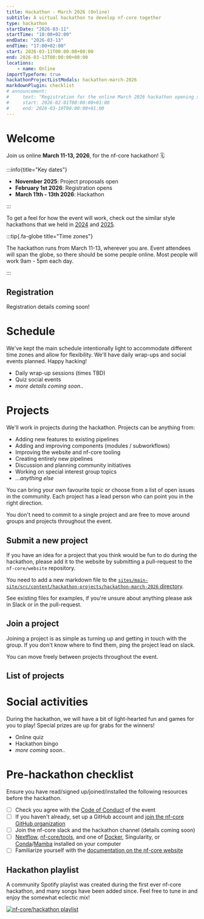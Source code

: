 ```yaml
---
title: Hackathon - March 2026 (Online)
subtitle: A virtual hackathon to develop nf-core together
type: hackathon
startDate: "2026-03-11"
startTime: "10:00+02:00"
endDate: "2026-03-13"
endTime: "17:00+02:00"
start: 2026-03-11T00:00:00+00:00
end: 2026-03-13T00:00:00+00:00
locations:
    - name: Online
importTypeform: true
hackathonProjectListModals: hackathon-march-2026
markdownPlugin: checklist
# announcement:
#     text: "Registration for the online March 2026 hackathon opening soon!"
#     start: 2026-02-01T00:00:00+01:00
#     end: 2026-03-10T00:00:00+01:00
---
```



# Welcome

Join us online **March 11-13, 2026**, for the nf-core hackathon! 🗓️

:::info{title="Key dates"}

- **November 2025**: Project proposals open
- **February 1st 2026**: Registration opens
- **March 11th - 13th 2026**: Hackathon

:::

To get a feel for how the event will work, check out the similar style hackathons
that we held in [2024](/events/2024/hackathon-march-2024) and [2025](/events/2025/hackathon-march-2025).

:::tip{.fa-globe title="Time zones"}

The hackathon runs from March 11-13, wherever you are.
Event attendees will span the globe, so there should be some people online.
Most people will work 9am - 5pm each day.

:::

## Registration

Registration details coming soon!

# Schedule

We've kept the main schedule intentionally light to accommodate different time zones and allow for flexibility.
We'll have daily wrap-ups and social events planned.
Happy hacking!

- Daily wrap-up sessions (times TBD)
- Quiz social events
- _more details coming soon.._

# Projects

We'll work in projects during the hackathon. Projects can be anything from:

- Adding new features to existing pipelines
- Adding and improving components (modules / subworkflows)
- Improving the website and nf-core tooling
- Creating entirely new pipelines
- Discussion and planning community initiatives
- Working on special interest group topics
- _...anything else_

You can bring your own favourite topic or choose from a list of open issues in the community.
Each project has a lead person who can point you in the right direction.

You don't need to commit to a single project and are free to move around groups and projects throughout the event.

## Submit a new project

If you have an idea for a project that you think would be fun to do during the hackathon,
please add it to the website by submitting a pull-request to the `nf-core/website` repository.

You need to add a new markdown file to the
[`sites/main-site/src/content/hackathon-projects/hackathon-march-2026` directory](https://github.com/nf-core/website/tree/main/sites/main-site/src/content/hackathon-projects/hackathon-march-2026).

See existing files for examples, if you're unsure about anything please ask in Slack or in the pull-request.

## Join a project

Joining a project is as simple as turning up and getting in touch with the group.
If you don't know where to find them, ping the project lead on slack.

You can move freely between projects throughout the event.

## List of projects

<HackathonModalProjectList eventPath="hackathon-march-2026" />

# Social activities

During the hackathon, we will have a bit of light-hearted fun and games for you to play!
Special prizes are up for grabs for the winners!

- Online quiz
- Hackathon bingo
- _more coming soon.._

# Pre-hackathon checklist

Ensure you have read/signed up/joined/installed the following resources before the hackathon.

- [ ] Check you agree with the [Code of Conduct](https://nf-co.re/code_of_conduct) of the event
- [ ] If you haven't already, set up a GitHub account and [join the nf-core GitHub organization](https://nf-co.re/join#github)
- [ ] Join the nf-core slack and the hackathon channel (details coming soon)
- [ ] [Nextflow](https://nextflow.io/), [nf-core/tools](https://nf-co.re/tools/#installation), and one of [Docker](https://docs.docker.com/get-docker/), Singularity, or [Conda](https://conda.io/projects/conda/en/latest/user-guide/install/index.html)/[Mamba](https://mamba.readthedocs.io/en/latest/installation.html) installed on your computer
- [ ] Familiarize yourself with the [documentation on the nf-core website](https://nf-co.re/docs)

## Hackathon playlist

A community Spotify playlist was created during the first ever nf-core hackathon, and many songs have been added since.
Feel free to tune in and enjoy the somewhat eclectic mix!

<a href="https://open.spotify.com/playlist/6LyhtB3bllSwNbK9iDNVgH">
    <picture>
        <source
            media="(prefers-color-scheme: dark)"
            srcset="https://raw.githubusercontent.com/nf-core/logos/master/nf-core-logos/nf-core-hackathon-playlist_dark.png"
        ></source>
        <img
            alt="nf-core/hackathon playlist"
            src="https://raw.githubusercontent.com/nf-core/logos/master/nf-core-logos/nf-core-hackathon-playlist_light.png"
        ></img>
    </picture>
</a>
